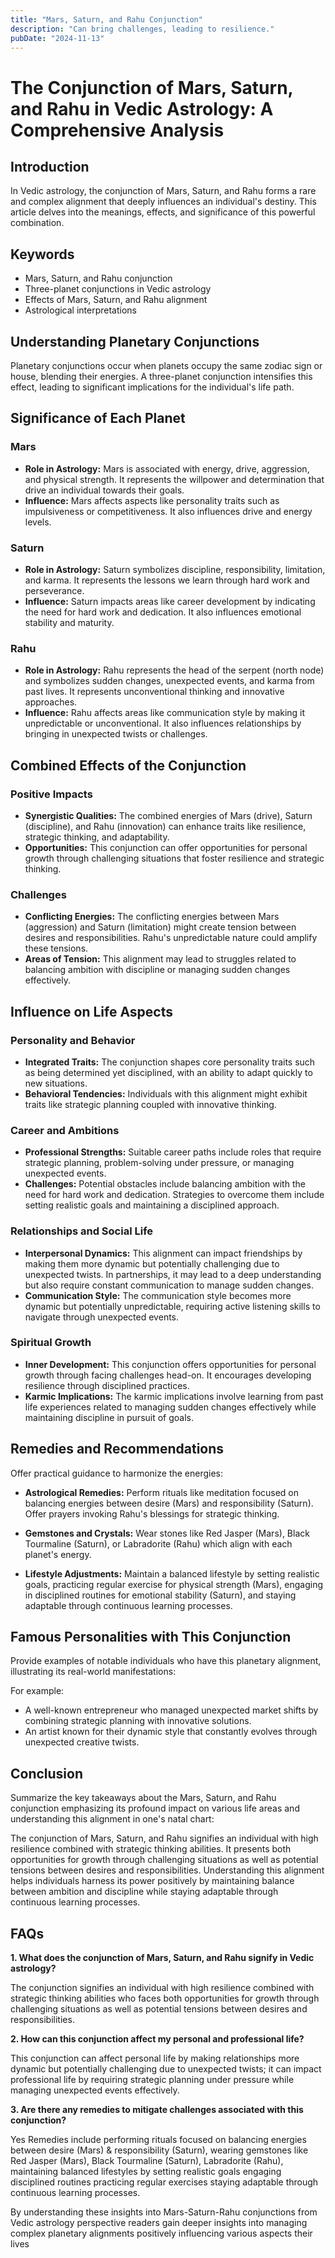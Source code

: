 ```yaml
---
title: "Mars, Saturn, and Rahu Conjunction"
description: "Can bring challenges, leading to resilience."
pubDate: "2024-11-13"
---
```


# The Conjunction of Mars, Saturn, and Rahu in Vedic Astrology: A Comprehensive Analysis

## Introduction

In Vedic astrology, the conjunction of Mars, Saturn, and Rahu forms a rare and complex alignment that deeply influences an individual's destiny. This article delves into the meanings, effects, and significance of this powerful combination.

## Keywords

- Mars, Saturn, and Rahu conjunction
- Three-planet conjunctions in Vedic astrology
- Effects of Mars, Saturn, and Rahu alignment
- Astrological interpretations

## Understanding Planetary Conjunctions

Planetary conjunctions occur when planets occupy the same zodiac sign or house, blending their energies. A three-planet conjunction intensifies this effect, leading to significant implications for the individual's life path.

## Significance of Each Planet

### Mars

- **Role in Astrology:** Mars is associated with energy, drive, aggression, and physical strength. It represents the willpower and determination that drive an individual towards their goals.
- **Influence:** Mars affects aspects like personality traits such as impulsiveness or competitiveness. It also influences drive and energy levels.

### Saturn

- **Role in Astrology:** Saturn symbolizes discipline, responsibility, limitation, and karma. It represents the lessons we learn through hard work and perseverance.
- **Influence:** Saturn impacts areas like career development by indicating the need for hard work and dedication. It also influences emotional stability and maturity.

### Rahu

- **Role in Astrology:** Rahu represents the head of the serpent (north node) and symbolizes sudden changes, unexpected events, and karma from past lives. It represents unconventional thinking and innovative approaches.
- **Influence:** Rahu affects areas like communication style by making it unpredictable or unconventional. It also influences relationships by bringing in unexpected twists or challenges.

## Combined Effects of the Conjunction

### Positive Impacts

- **Synergistic Qualities:** The combined energies of Mars (drive), Saturn (discipline), and Rahu (innovation) can enhance traits like resilience, strategic thinking, and adaptability.
- **Opportunities:** This conjunction can offer opportunities for personal growth through challenging situations that foster resilience and strategic thinking.

### Challenges

- **Conflicting Energies:** The conflicting energies between Mars (aggression) and Saturn (limitation) might create tension between desires and responsibilities. Rahu's unpredictable nature could amplify these tensions.
- **Areas of Tension:** This alignment may lead to struggles related to balancing ambition with discipline or managing sudden changes effectively.

## Influence on Life Aspects

### Personality and Behavior

- **Integrated Traits:** The conjunction shapes core personality traits such as being determined yet disciplined, with an ability to adapt quickly to new situations.
- **Behavioral Tendencies:** Individuals with this alignment might exhibit traits like strategic planning coupled with innovative thinking.

### Career and Ambitions

- **Professional Strengths:** Suitable career paths include roles that require strategic planning, problem-solving under pressure, or managing unexpected events.
- **Challenges:** Potential obstacles include balancing ambition with the need for hard work and dedication. Strategies to overcome them include setting realistic goals and maintaining a disciplined approach.

### Relationships and Social Life

- **Interpersonal Dynamics:** This alignment can impact friendships by making them more dynamic but potentially challenging due to unexpected twists. In partnerships, it may lead to a deep understanding but also require constant communication to manage sudden changes.
- **Communication Style:** The communication style becomes more dynamic but potentially unpredictable, requiring active listening skills to navigate through unexpected events.

### Spiritual Growth

- **Inner Development:** This conjunction offers opportunities for personal growth through facing challenges head-on. It encourages developing resilience through disciplined practices.
- **Karmic Implications:** The karmic implications involve learning from past life experiences related to managing sudden changes effectively while maintaining discipline in pursuit of goals.

## Remedies and Recommendations

Offer practical guidance to harmonize the energies:

- **Astrological Remedies:** Perform rituals like meditation focused on balancing energies between desire (Mars) and responsibility (Saturn). Offer prayers invoking Rahu's blessings for strategic thinking.
  
- **Gemstones and Crystals:** Wear stones like Red Jasper (Mars), Black Tourmaline (Saturn), or Labradorite (Rahu) which align with each planet's energy.
  
- **Lifestyle Adjustments:** Maintain a balanced lifestyle by setting realistic goals, practicing regular exercise for physical strength (Mars), engaging in disciplined routines for emotional stability (Saturn), and staying adaptable through continuous learning processes.

## Famous Personalities with This Conjunction

Provide examples of notable individuals who have this planetary alignment, illustrating its real-world manifestations:

For example:
- A well-known entrepreneur who managed unexpected market shifts by combining strategic planning with innovative solutions.
- An artist known for their dynamic style that constantly evolves through unexpected creative twists.

## Conclusion

Summarize the key takeaways about the Mars, Saturn, and Rahu conjunction emphasizing its profound impact on various life areas and understanding this alignment in one's natal chart:

The conjunction of Mars, Saturn, and Rahu signifies an individual with high resilience combined with strategic thinking abilities. It presents both opportunities for growth through challenging situations as well as potential tensions between desires and responsibilities. Understanding this alignment helps individuals harness its power positively by maintaining balance between ambition and discipline while staying adaptable through continuous learning processes.

## FAQs

**1. What does the conjunction of Mars, Saturn, and Rahu signify in Vedic astrology?**

The conjunction signifies an individual with high resilience combined with strategic thinking abilities who faces both opportunities for growth through challenging situations as well as potential tensions between desires and responsibilities.

**2. How can this conjunction affect my personal and professional life?**

This conjunction can affect personal life by making relationships more dynamic but potentially challenging due to unexpected twists; it can impact professional life by requiring strategic planning under pressure while managing unexpected events effectively.

**3. Are there any remedies to mitigate challenges associated with this conjunction?**

Yes Remedies include performing rituals focused on balancing energies between desire (Mars) & responsibility (Saturn), wearing gemstones like Red Jasper (Mars), Black Tourmaline (Saturn), Labradorite (Rahu), maintaining balanced lifestyles by setting realistic goals engaging disciplined routines practicing regular exercises staying adaptable through continuous learning processes.

By understanding these insights into Mars-Saturn-Rahu conjunctions from Vedic astrology perspective readers gain deeper insights into managing complex planetary alignments positively influencing various aspects their lives